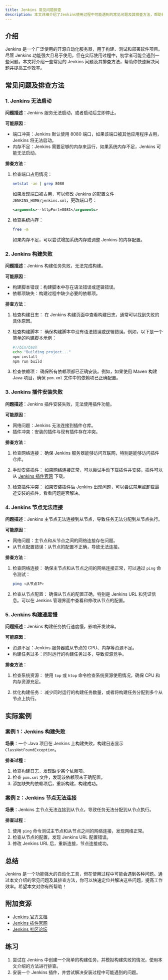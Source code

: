 ```yaml
---
title: Jenkins 常见问题排查
description: 本文详细介绍了Jenkins使用过程中可能遇到的常见问题及其排查方法，帮助初学者快速定位并解决问题。
---
```


## 介绍

Jenkins 是一个广泛使用的开源自动化服务器，用于构建、测试和部署软件项目。尽管 Jenkins 功能强大且易于使用，但在实际使用过程中，初学者可能会遇到一些问题。本文将介绍一些常见的 Jenkins 问题及其排查方法，帮助你快速解决问题并提高工作效率。

## 常见问题及排查方法

### 1. Jenkins 无法启动

**问题描述**：Jenkins 服务无法启动，或者启动后立即停止。

**可能原因**：
- 端口冲突：Jenkins 默认使用 8080 端口，如果该端口被其他应用程序占用，Jenkins 将无法启动。
- 内存不足：Jenkins 需要足够的内存来运行，如果系统内存不足，Jenkins 可能无法启动。

**排查方法**：
1. 检查端口占用情况：
   ```bash
   netstat -an | grep 8080
   ```
   如果发现端口被占用，可以修改 Jenkins 的配置文件 `JENKINS_HOME/jenkins.xml`，更改端口号：
   ```xml
   <arguments>--httpPort=8081</arguments>
   ```

2. 检查系统内存：
   ```bash
   free -m
   ```
   如果内存不足，可以尝试增加系统内存或调整 Jenkins 的内存配置。

### 2. Jenkins 构建失败

**问题描述**：Jenkins 构建任务失败，无法完成构建。

**可能原因**：
- 构建脚本错误：构建脚本中存在语法错误或逻辑错误。
- 依赖项缺失：构建过程中缺少必要的依赖项。

**排查方法**：
1. 检查构建日志：
   在 Jenkins 构建页面中查看构建日志，通常可以找到失败的具体原因。

2. 检查构建脚本：
   确保构建脚本中没有语法错误或逻辑错误。例如，以下是一个简单的构建脚本示例：
   ```bash
   #!/bin/bash
   echo "Building project..."
   npm install
   npm run build
   ```

3. 检查依赖项：
   确保所有依赖项都已正确安装。例如，如果使用 Maven 构建 Java 项目，确保 `pom.xml` 文件中的依赖项已正确配置。

### 3. Jenkins 插件安装失败

**问题描述**：Jenkins 插件安装失败，无法使用插件功能。

**可能原因**：
- 网络问题：Jenkins 无法连接到插件仓库。
- 插件冲突：安装的插件与现有插件存在冲突。

**排查方法**：
1. 检查网络连接：
   确保 Jenkins 服务器能够访问互联网，特别是能够访问插件仓库。

2. 手动安装插件：
   如果网络连接正常，可以尝试手动下载插件并安装。插件可以从 [Jenkins 插件官网](https://plugins.jenkins.io/) 下载。

3. 检查插件冲突：
   如果安装插件后 Jenkins 出现问题，可以尝试禁用或卸载最近安装的插件，看看问题是否解决。

### 4. Jenkins 节点无法连接

**问题描述**：Jenkins 主节点无法连接到从节点，导致任务无法分配到从节点执行。

**可能原因**：
- 网络问题：主节点和从节点之间的网络连接存在问题。
- 从节点配置错误：从节点的配置不正确，导致无法连接。

**排查方法**：
1. 检查网络连接：
   确保主节点和从节点之间的网络连接正常，可以通过 `ping` 命令测试：
   ```bash
   ping <从节点IP>
   ```

2. 检查从节点配置：
   确保从节点的配置正确，特别是 Jenkins URL 和凭证信息。可以在 Jenkins 管理界面中查看和修改从节点的配置。

### 5. Jenkins 构建速度慢

**问题描述**：Jenkins 构建任务执行速度慢，影响开发效率。

**可能原因**：
- 资源不足：Jenkins 服务器或从节点的 CPU、内存等资源不足。
- 构建任务过多：同时运行的构建任务过多，导致资源竞争。

**排查方法**：
1. 检查系统资源：
   使用 `top` 或 `htop` 命令检查系统资源使用情况，确保 CPU 和内存资源充足。

2. 优化构建任务：
   减少同时运行的构建任务数量，或者将构建任务分配到多个从节点上执行。

## 实际案例

### 案例 1：Jenkins 构建失败

**场景**：一个 Java 项目在 Jenkins 上构建失败，构建日志显示 `ClassNotFoundException`。

**排查过程**：
1. 检查构建日志，发现缺少某个依赖项。
2. 检查 `pom.xml` 文件，发现该依赖项未正确配置。
3. 添加缺失的依赖项后，重新构建，构建成功。

### 案例 2：Jenkins 节点无法连接

**场景**：Jenkins 主节点无法连接到从节点，导致任务无法分配到从节点执行。

**排查过程**：
1. 使用 `ping` 命令测试主节点和从节点之间的网络连接，发现网络正常。
2. 检查从节点的配置，发现 Jenkins URL 配置错误。
3. 修改 Jenkins URL 后，重新连接，节点连接成功。

## 总结

Jenkins 是一个功能强大的自动化工具，但在使用过程中可能会遇到各种问题。通过本文介绍的常见问题及其排查方法，你可以快速定位并解决这些问题，提高工作效率。希望本文对你有所帮助！

## 附加资源

- [Jenkins 官方文档](https://www.jenkins.io/doc/)
- [Jenkins 插件官网](https://plugins.jenkins.io/)
- [Jenkins 社区论坛](https://community.jenkins.io/)

## 练习

1. 尝试在 Jenkins 中创建一个简单的构建任务，并模拟构建失败的情况，使用本文介绍的方法进行排查。
2. 安装一个 Jenkins 插件，并尝试解决安装过程中可能遇到的问题。